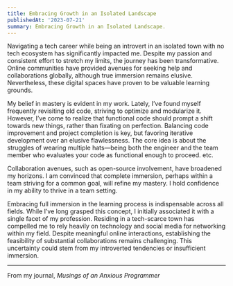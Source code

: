 ```yaml
---
title: Embracing Growth in an Isolated Landscape
publishedAt: '2023-07-21'
summary: Embracing Growth in an Isolated Landscape.
---
```

Navigating a tech career while being an introvert in an isolated town with no tech ecosystem has significantly impacted me. Despite my passion and consistent effort to stretch my limits, the journey has been transformative. Online communities have provided avenues for seeking help and collaborations globally, although true immersion remains elusive. Nevertheless, these digital spaces have proven to be valuable learning grounds.

My belief in mastery is evident in my work. Lately, I’ve found myself frequently revisiting old code, striving to optimize and modularize it. However, I’ve come to realize that functional code should prompt a shift towards new things, rather than fixating on perfection. Balancing code improvement and project completion is key, but favoring iterative development over an elusive flawlessness. The core idea is about the struggles of wearing multiple hats—being both the engineer and the team member who evaluates your code as functional enough to proceed. etc.

Collaboration avenues, such as open-source involvement, have broadened my horizons. I am convinced that complete immersion, perhaps within a team striving for a common goal, will refine my mastery. I hold confidence in my ability to thrive in a team setting.

Embracing full immersion in the learning process is indispensable across all fields. While I’ve long grasped this concept, I initially associated it with a single facet of my profession. Residing in a tech-scarce town has compelled me to rely heavily on technology and social media for networking within my field. Despite meaningful online interactions, establishing the feasibility of substantial collaborations remains challenging. This uncertainty could stem from my introverted tendencies or insufficient immersion.

---

From my journal, _Musings of an Anxious Programmer_